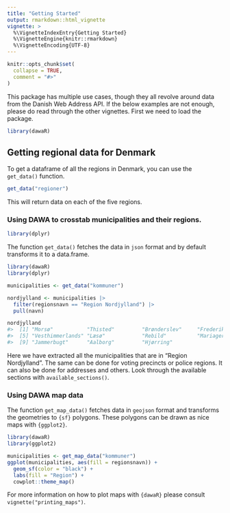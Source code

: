 ```yaml
---
title: "Getting Started"
output: rmarkdown::html_vignette
vignette: >
  %\VignetteIndexEntry{Getting Started}
  %\VignetteEngine{knitr::rmarkdown}
  %\VignetteEncoding{UTF-8}
---
```


```r
knitr::opts_chunk$set(
  collapse = TRUE,
  comment = "#>"
)
```

This package has multiple use cases, though they all revolve around data from the Danish Web Address API. If the below examples are not enough, please do read through the other vignettes. First we need to load the package.

```r
library(dawaR)
```

## Getting regional data for Denmark

To get a dataframe of all the regions in Denmark, you can use the `get_data()` function.

```r
get_data("regioner")
```

This will return data on each of the five regions.

### Using DAWA to crosstab municipalities and their regions.

```r
library(dplyr)
```


The function `get_data()` fetches the data in `json` format and by default transforms it to a data.frame.

```r
library(dawaR)
library(dplyr)

municipalities <- get_data("kommuner")

nordjylland <- municipalities |>
  filter(regionsnavn == "Region Nordjylland") |>
  pull(navn)
```

``` r
nordjylland
#>  [1] "Morsø"           "Thisted"         "Brønderslev"     "Frederikshavn"  
#>  [5] "Vesthimmerlands" "Læsø"            "Rebild"          "Mariagerfjord"  
#>  [9] "Jammerbugt"      "Aalborg"         "Hjørring"
```
Here we have extracted all the municipalities that are in "Region Nordjylland". The same can be done for voting precincts or police regions. It can also be done for addresses and others. Look through the available sections with `available_sections()`.

### Using DAWA map data

The function `get_map_data()` fetches data in `geojson` format and transforms the geometries to `{sf}` polygons. These polygons can be drawn as nice maps with `{ggplot2}`.

```r
library(dawaR)
library(ggplot2)

municipalities <- get_map_data("kommuner")
ggplot(municipalities, aes(fill = regionsnavn)) +
  geom_sf(color = "black") +
  labs(fill = "Region") +
  cowplot::theme_map()
```

For more information on how to plot maps with `{dawaR}` please consult `vignette("printing_maps")`.
